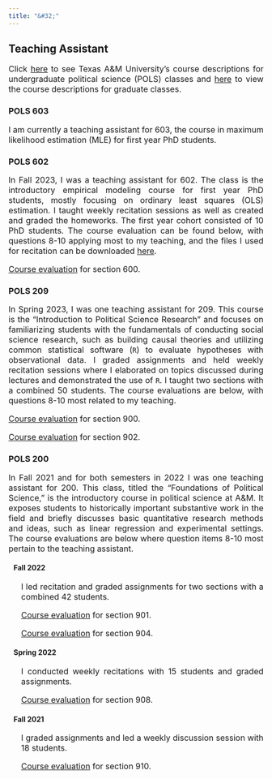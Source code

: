 ```yaml
---
title: "&#32;"
---
```

<head> <meta Nicholas Norfleet Ray/>
  <!-- Google tag (gtag.js) -->
  <script async src="https://www.googletagmanager.com/gtag/js?id=G-2BJ6GPSDGY"></script>
  <script>
    window.dataLayer = window.dataLayer || [];
    function gtag(){dataLayer.push(arguments);}
    gtag('js', new Date());
    gtag('config', 'G-2BJ6GPSDGY');
  </script>
  <meta Teaching/>
  <meta Classes/>
</head>
<section>
  <h1> Teaching Assistant </h1>
    <p align="justify" style="font-size:16px;"> Click <a href=https://catalog.tamu.edu/undergraduate/course-descriptions/pols/ >here</a> to see Texas A&M University's course descriptions for undergraduate political science (POLS) classes and <a href=https://catalog.tamu.edu/graduate/course-descriptions/pols/ >here</a> to view the course descriptions for graduate classes. </p>
    <h3> POLS 603 </h3>
    <p align="justify" style="font-size:16px;"> I am currently a teaching assistant for 603, the course in maximum likelihood estimation (MLE) for first year PhD students. </p>
    <h3> POLS 602 </h3>
    <p align="justify" style="font-size:16px;"> In Fall 2023, I was a teaching assistant for 602. The class is the introductory empirical modeling course for first year PhD students, mostly focusing on ordinary least squares (OLS) estimation. I taught weekly recitation sessions as well as created and graded the homeworks. The first year cohort consisted of 10 PhD students. The course evaluation can be found below, with questions 8-10 applying most to my teaching, and the files I used for recitation can be downloaded <a href=teaching_files/Recitations.zip >here</a>. </p>
    <p align="justify" style="font-size:16px;"> <a href=teaching_files/602_evaluation.pdf >Course evaluation</a> for section 600. </p>
    <h3> POLS 209 </h3>
    <p align="justify" style="font-size:16px;"> In Spring 2023, I was one teaching assistant for 209. This course is the "Introduction to Political Science Research" and focuses on familiarizing students with the fundamentals of conducting social science research, such as building causal theories and utilizing common statistical software (`R`) to evaluate hypotheses with observational data. I graded assignments and held weekly recitation sessions where I elaborated on topics discussed during lectures and demonstrated the use of `R`. I taught two sections with a combined 50 students. The course evaluations are below, with questions 8-10 most related to my teaching. </p>
    <p align="justify" style="font-size:16px;"> <a href=teaching_files/209_900_evaluation.pdf >Course evaluation</a> for section 900. </p>
    <p align="justify" style="font-size:16px;"> <a href=teaching_files/209_902_evaluation.pdf >Course evaluation</a> for section 902. </p>
    <h3> POLS 200 </h3>
    <p align="justify" style="font-size:16px;"> In Fall 2021 and for both semesters in 2022 I was one teaching assistant for 200. This class, titled the "Foundations of Political Science," is the introductory course in political science at A&M. It exposes students to historically important substantive work in the field and briefly discusses basic quantitative research methods and ideas, such as linear regression and experimental settings. The course evaluations are below where question items 8-10 most pertain to the teaching assistant.
    </p>
    <h4 style="margin-left: 10px;"> Fall 2022 </h4>
    <p align="justify" style="font-size:16px;margin-left: 25px;"> I led recitation and graded assignments for two sections with a combined 42 students. </p> 
    <p align="justify" style="font-size:16px;margin-left: 25px;"> <a href=teaching_files/Fall_2022_901_Evaluation.pdf >Course evaluation</a> for section 901. </p>
    <p align="justify" style="font-size:16px;margin-left: 25px;"> <a href=teaching_files/Fall_2022_904_Evaluation.pdf >Course evaluation</a> for section 904. </p>
    <h4 style="margin-left: 10px;"> Spring 2022 </h4>
    <p align="justify" style="font-size:16px;margin-left: 25px;"> I conducted weekly recitations with 15 students and graded assignments.</p>
    <p align="justify" style="font-size:16px;margin-left: 25px;"> <a href=teaching_files/Spring_2022_Evaluation.pdf >Course evaluation</a> for section 908.
    </p>
    <h4 style="margin-left: 10px;"> Fall 2021 </h4>
    <p align="justify" style="font-size:16px;margin-left: 25px;"> I graded assignments and led a weekly discussion session with 18 students.</p>
    <p align="justify" style="font-size:16px;margin-left: 25px;"> <a href=teaching_files/Fall_2021_Evaluation.pdf >Course evaluation</a> for section 910.
    </p>
</section>
